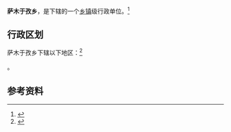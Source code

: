 {{中国乡级行政区|65/40/21/210/000}}

'''萨木于孜乡'''，是{{PRC admin/fullname|65/40/21/210/000|3}}下辖的一个[[乡镇|乡镇]]级行政单位。<ref>{{PRC admin/ref sgc|{{PRC admin/parent|65/40/21/210/000}}}}</ref>

== 行政区划 ==

萨木于孜乡下辖以下地区：<ref>{{PRC admin/ref sgc|65/40/21/210/000}}</ref>

{{PRC admin/children|65/40/21/210/000}}。

== 参考资料 ==

{{reflist}}

{{行政区划小作品}}
{{PRC admin/navcat|65/40/21/210/000}}